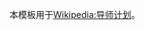 <includeonly><!-- 在這裡加入模板的保護標識 --></includeonly><noinclude>{{template doc page viewed directly}}</noinclude>
<!-- 在本行下編輯模板說明 -->
本模板用于[[Wikipedia:导师计划]]。

<includeonly>
<!-- 本行下加入模板的分類 -->

<!-- 本行下加入模板的跨語言鏈接 -->

</includeonly>